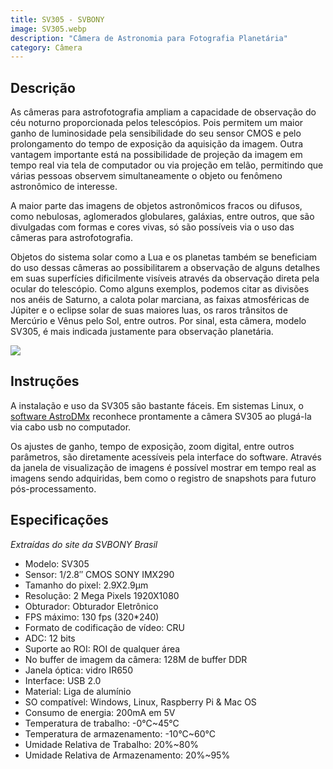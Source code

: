 ```yaml
---
title: SV305 - SVBONY
image: SV305.webp
description: "Câmera de Astronomia para Fotografia Planetária"
category: Câmera
---
```


::: {.panel-tabset}

## Descrição

As câmeras para astrofotografia ampliam a capacidade de observação do céu noturno proporcionada pelos telescópios. Pois permitem um maior ganho de luminosidade pela sensibilidade do seu sensor CMOS e pelo prolongamento do tempo de exposição da aquisição da imagem. Outra vantagem importante está na possibilidade de projeção da imagem em tempo real via tela de computador ou via projeção em telão, permitindo que várias pessoas observem simultaneamente o objeto ou fenômeno astronômico de interesse.

A maior parte das imagens de objetos astronômicos fracos ou difusos, como nebulosas, aglomerados globulares, galáxias, entre outros, que são divulgadas com formas e cores vivas, só são possíveis via o uso das câmeras para astrofotografia.

Objetos do sistema solar como a Lua e os planetas também se beneficiam do uso dessas câmeras ao possibilitarem a observação de alguns detalhes em suas superfícies dificilmente visíveis através da observação direta pela ocular do telescópio. Como alguns exemplos, podemos citar as divisões nos anéis de Saturno, a calota polar marciana, as faixas atmosféricas de Júpiter e o eclipse solar de suas maiores luas, os raros trânsitos de Mercúrio e Vênus pelo Sol, entre outros. Por sinal, esta câmera, modelo SV305, é mais indicada justamente para observação planetária.

![](SV305.webp)

## Instruções

A instalação e uso da SV305 são bastante fáceis. Em sistemas Linux, o [software AstroDMx](https://www.astrodmx-capture.org.uk/){.external} reconhece prontamente a câmera SV305 ao plugá-la via cabo usb no computador.

Os ajustes de ganho, tempo de exposição, zoom digital, entre outros parâmetros, são diretamente acessíveis pela interface do software. Através da janela de visualização de imagens é possível mostrar em tempo real as imagens sendo adquiridas, bem como o registro de snapshots para futuro pós-processamento.

## Especificações

*Extraídas do site da SVBONY Brasil*

- Modelo: SV305
- Sensor: 1/2.8″ CMOS SONY IMX290
- Tamanho do pixel: 2.9X2.9μm
- Resolução: 2 Mega Pixels 1920X1080
- Obturador: Obturador Eletrônico
- FPS máximo: 130 fps (320*240)
- Formato de codificação de vídeo: CRU
- ADC: 12 bits
- Suporte ao ROI: ROI de qualquer área
- No buffer de imagem da câmera: 128M de buffer DDR
- Janela óptica: vidro IR650
- Interface: USB 2.0
- Material: Liga de alumínio
- SO compatível: Windows, Linux, Raspberry Pi & Mac OS
- Consumo de energia: 200mA em 5V
- Temperatura de trabalho: -0°C~45°C
- Temperatura de armazenamento: -10°C~60°C
- Umidade Relativa de Trabalho: 20%~80%
- Umidade Relativa de Armazenamento: 20%~95%

:::

